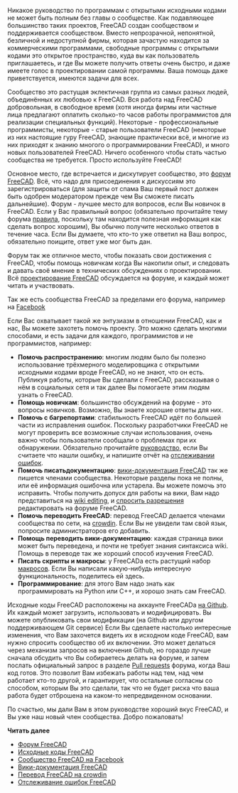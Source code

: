 <languages/>

{{Docnav/ru
|[[Manual:Creating interface tools/ru|Создание инструментов интерфейса]]
| 
|[[Manual:Introduction/ru|Руководство: Начало]]
|IconC = Crystal Clear manual.png
}}

{{Manual:TOC}}

<div class="mw-translate-fuzzy">
Никакое руководство по программам с открытыми исходными кодами не может быть полным без главы о сообществе. Как подавляющее большинство таких проектов, FreeCAD создан сообществом и поддерживается сообществом. Вместо непрозрачной, непонятной, безличной и недоступной фирмы, которая зачастую находится за коммерческими программами, свободные программы с открытыми кодами это открытое пространство, куда вы как пользователь приглашаетесь, и где Вы можете получить ответы очень быстро, и даже имеете голос в проектировании самой программы. Ваша помощь даже приветствуется, имеются задачи для всех.
</div>

Сообщество это растущая эклектичная группа из самых разных людей, объединённых их любовью к FreeCAD. Вся работа над FreeCAD добровольная, в свободное время (хотя иногда фирмы или частные лица предлагают оплатить сколько-то часов работы программистов для реализации специальных функций). Некоторые - профессиональные программисты, некоторые - старые пользователи FreeCAD (некоторые из них настоящие гуру FreeCAD, знающие практически всё, и многие из них приходят к знанию многого о программировании FreeCAD), и много новых пользователей FreeCAD. Ничего особенного чтобы стать частью сообщества не требуется. Просто используйте FreeCAD!

<div class="mw-translate-fuzzy">
Основное место, где встречается и дискутирует сообщество, это [http://forum.freecadweb.org форум FreeCAD]. Всё, что надо для присоединения к дискуссиям это зарегистрироваться (для защиты от спама Ваш первый пост должен быть одобрен модератором прежде чем Вы сможете писать дальнейшие). Форум - лучшее место для вопросов, если Вы новичок в FreeCAD. Если у Вас правильный вопрос (обязательно прочитайте тему форума [http://forum.freecadweb.org/viewtopic.php?f=3&t=2264 правила], поскольку там находится полезная информация как сделать вопрос хорошим), Вы обычно получите несколько ответов в течение часа. Если Вы думаете, что кто-то уже ответил на Ваш вопрос, обязательно поищите, ответ уже мог быть дан.
</div>

<div class="mw-translate-fuzzy">
Форум так же отличное место, чтобы показать свои достижения с FreeCAD, чтобы помощь новичкам когда Вы накопили опыт, и следовать и давать своё мнение в технических обсуждениях о проектировании. Всё [http://forum.freecadweb.org/viewforum.php?f=6 проектирование FreeCAD] обсуждается на форуме, и каждый может читать и участвовать.
</div>

Так же есть сообщества FreeCAD за пределами его форума, например на [https://www.facebook.com/FreeCAD Facebook]

Если Вас охватывает такой же энтузиазм в отношении FreeCAD, как и нас, Вы можете захотеть помочь проекту. Это можно сделать многими способами, и есть задачи для каждого, программистов и не программистов, например:

<div class="mw-translate-fuzzy">
* '''Помочь распространению''': многим людям было бы полезно использование трёхмерного моделировщика с открытыми исходными кодами вроде FreeCAD, но не знают, что он есть. Публикуя работы, которые Вы сделали с FreeCAD, рассказывая о нём в социальных сетя и так далее Вы помогаете этим людям узнать о FreeCAD.
* '''Помощь новичкам''': большинство обсуждений на форуме - это вопросы новичков. Возможно, Вы знаете хорошие ответы для них.
* '''Помочь с багрепортами''': стабильность FreeCAD идёт по большей части из исправления ошибок. Поскольку разработчики FreeCAD не могут проверить все возможные случаи использования, очень важно чтобы пользователи сообщали о проблемах при их обнаружении. Обязательно прочитайте [http://forum.freecadweb.org/viewtopic.php?f=3&t=5236 руководство], если Вы считаете что нашли ошибку, и напишите отчёт на [http://www.freecadweb.org/tracker отслеживании ошибок].
* '''Помочь писатьдокументацию''': [http://www.freecadweb.org/wiki вики-документация FreeCAD] так же пишется членами сообщества. Некоторые разделы пока не полны, или её информация ошибочна или устарела. Вы можете помочь это исправить. Чтобы получить допуск для работы на вики, Вам надо представиться на [https://www.mediawiki.org/wiki/Help:Editing_pages wiki editing], и [http://forum.freecadweb.org/viewforum.php?f=21 спросить разрешения] редактировать на форуме FreeCAD.
* '''Помочь переводить FreeCAD''': перевод FreeCAD делается членами сообщества по сети, на [https://crowdin.com/project/freecad crowdin]. Если Вы не увидели там свой язык, попросите администраторов его добавить.
* '''Помощь переводить вики-документацию''': каждая страница вики может быть переведена, и почти не требует знания синтаксиса wiki. Помощь в переводе так же хороший способ изучения FreeCAD.
* '''Писать скрипты и макросы''': у FreeCADа есть растущий набор [[Macros_recipes/ru|макросов]]. Если Вы написали какую-нибудь интересную функциональность, поделитесь ей здесь.
* '''Программирование''': для этого Вам надо знать как программировать на Python или C++, и хорошо знать сам FreeCAD.
</div>

<div class="mw-translate-fuzzy">
Исходные коды FreeCAD расположены на аккаунте FreeCADа [https://github.com/FreeCAD/FreeCAD на Github]. Их каждый может загрузить, использовать и модифицировать. Вы можете опубликовать свои модификации (на Github или другом поддерживающем Git сервисе) Если Вы сделаете настолько интересные изменения, что Вам захочется видеть их в исходном коде FreeCAD, вам нужно спросить сообщество об их включении. Это может делаться через механизм запросов на включения Github, но гораздо лучше сначала обсудить что Вы собираетесь делать на форуме,  и затем послать официальный запрос в разделе [http://forum.freecadweb.org/viewforum.php?f=17 Pull requests] форума, когда Ваш код готов. Это позволит Вам избежать работы над тем, над чем работает кто-то другой, и гарантирует, что остальные согласны со способом, которым Вы это сделали, так что не будет риска что ваша работа будет отброшена на каком-то непредвиденном основании.
</div>

По счастью, мы дали Вам в этом руководстве хороший вкус FreeCAD, и Вы уже наш новый член сообщества. Добро пожаловать!

'''Читать далее'''

<div class="mw-translate-fuzzy">
* [http://forum.freecadweb.org Форум FreeCAD]
* [https://github.com/FreeCAD/FreeCAD Исходные коды FreeCAD]
* [https://www.facebook.com/FreeCAD Сообщество FreeCAD на Facebook]
* [http://www.freecadweb.org/wiki Вики-документация FreeCAD]
* [https://crowdin.com/project/freecad Перевод FreeCAD на crowdin]
* [http://www.freecadweb.org/tracker Отслеживание ошибок FreeCAD]
</div>


{{Docnav/ru
|[[Manual:Creating interface tools/ru|Создание инструментов интерфейса]]
| 
|[[Manual:Introduction/ru|Руководство: Начало]]
|IconC = Crystal Clear manual.png
}}